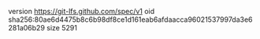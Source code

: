 version https://git-lfs.github.com/spec/v1
oid sha256:80ae6d4475b8c6b98df8ce1d161eab6afdaacca96021537997da3e6281a06b29
size 5291

